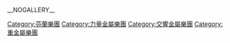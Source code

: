 {{catmore|夜愿}}
__NOGALLERY__

{{DEFAULTSORT:Nightwish}}
{{Commonscat|Nightwish}}

[[Category:芬蘭樂團|Category:芬蘭樂團]]
[[Category:力量金屬樂團|Category:力量金屬樂團]]
[[Category:交響金屬樂團|Category:交響金屬樂團]]
[[Category:重金屬樂團|Category:重金屬樂團]]